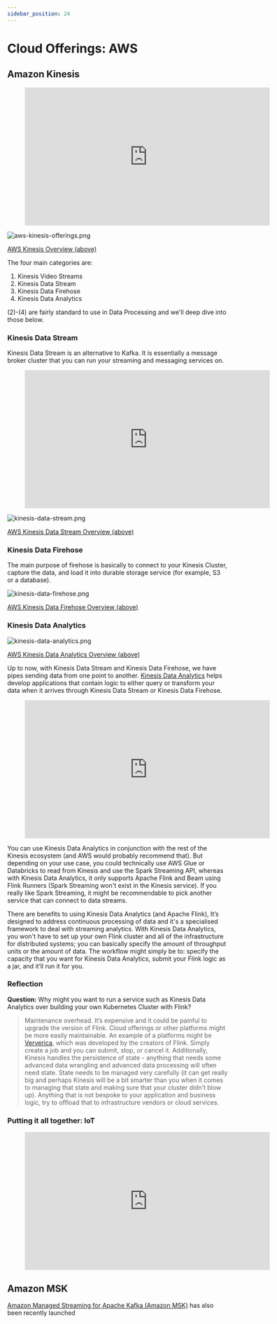 ```yaml
---
sidebar_position: 24
---
```



# Cloud Offerings: AWS

## Amazon Kinesis

<div style={{textAlign: 'center'}}>

<figure class="video-container">
    <iframe width="560" height="315" src="https://www.youtube.com/embed/07iZOEl0knc" title="YouTube video player" frameborder="0" allow="accelerometer; autoplay; clipboard-write; encrypted-media; gyroscope; picture-in-picture" allowfullscreen></iframe>
</figure>

</div>

<div style={{textAlign: 'center'}}>

![aws-kinesis-offerings.png](./assets/aws-kinesis-offerings.png)

[AWS Kinesis Overview (above)](https://aws.amazon.com/kinesis/) 

</div>

The four main categories are:
1. Kinesis Video Streams
2. Kinesis Data Stream 
3. Kinesis Data Firehose 
4. Kinesis Data Analytics

(2)-(4) are fairly standard to use in Data Processing and we'll deep dive into those below.

### Kinesis Data Stream


Kinesis Data Stream is an alternative to Kafka. It is essentially a message broker cluster that you can run your streaming and messaging services on.


<div style={{textAlign: 'center'}}>

<figure class="video-container">
    <iframe width="560" height="315" src="https://www.youtube.com/embed/hLLgkTUmwOU" title="YouTube video player" frameborder="0" allow="accelerometer; autoplay; clipboard-write; encrypted-media; gyroscope; picture-in-picture" allowfullscreen></iframe>
</figure>

</div>

<div style={{textAlign: 'center'}}>

![kinesis-data-stream.png](./assets/kinesis-data-stream.png)

[AWS Kinesis Data Stream Overview (above)](https://aws.amazon.com/kinesis/data-streams/)

</div>

### Kinesis Data Firehose
The main purpose of firehose is basically to connect to your Kinesis Cluster, capture the data, and load it into durable storage service (for example, S3 or a database).

<div style={{textAlign: 'center'}}>

![kinesis-data-firehose.png](./assets/kinesis-data-firehose.png)

[AWS Kinesis Data Firehose Overview (above)](https://aws.amazon.com/kinesis/data-firehose/)

</div>

### Kinesis Data Analytics

<div style={{textAlign: 'center'}}>

![kinesis-data-analytics.png](./assets/kinesis-data-analytics.png)

[AWS Kinesis Data Analytics Overview (above)](https://aws.amazon.com/kinesis/data-analytics/)

</div>

Up to now, with Kinesis Data Stream and Kinesis Data Firehose, we have pipes sending data from one point to another. [Kinesis Data Analytics](https://aws.amazon.com/kinesis/data-analytics/) helps develop applications that contain logic to either query or transform your data when it arrives through Kinesis Data Stream or Kinesis Data Firehose. 

<div style={{textAlign: 'center'}}>

<figure class="video-container">
    <iframe width="560" height="315" src="https://www.youtube.com/embed/SX_6x_wXIfA" title="YouTube video player" frameborder="0" allow="accelerometer; autoplay; clipboard-write; encrypted-media; gyroscope; picture-in-picture" allowfullscreen></iframe>
</figure>
</div>

You can use Kinesis Data Analytics in conjunction with the rest of the Kinesis ecosystem (and AWS would probably recommend that). But depending on your use case, you could technically use AWS Glue or Databricks to read from Kinesis and use the Spark Streaming API, whereas with Kinesis Data Analytics, it only supports Apache Flink and Beam using Flink Runners (Spark Streaming won't exist in the Kinesis service). If you really like Spark Streaming, it might be recommendable to pick another service that can connect to data streams.

There are benefits to using Kinesis Data Analytics (and Apache Flink), It’s designed to address continuous processing of data and it's a specialised framework to deal with streaming analytics. With Kinesis Data Analytics, you won't have to set up your own Flink cluster and all of the infrastructure for distributed systems; you can basically specify the amount of throughput units or the amount of data. The workflow might simply be to: specify the capacity that you want for Kinesis Data Analytics, submit your Flink logic as a jar, and it’ll run it for you.

### Reflection
**Question:** Why might you want to run a service such as Kinesis Data Analytics over building your own Kubernetes Cluster with Flink? 

> Maintenance overhead. It’s expensive and it could be painful to upgrade the version of Flink. Cloud offerings or other platforms might be more easily maintainable. An example of a platforms might be [Ververica](https://www.ververica.com/), which was developed by the creators of Flink. Simply create a job and you can submit, stop, or cancel it. Additionally, Kinesis handles the persistence of state - anything that needs some advanced data wrangling and advanced data processing will often need state. State needs to be managed very carefully (it can get really big and perhaps Kinesis will be a bit smarter than you when it comes to managing that state and making sure that your cluster didn’t blow up). Anything that is not bespoke to your application and business logic, try to offload that to infrastructure vendors or cloud services.


### Putting it all together: IoT

<div style={{textAlign: 'center'}}>

<figure class="video-container">
    <iframe width="560" height="315" src="https://www.youtube.com/embed/uWUAcc68MWI" title="YouTube video player" frameborder="0" allow="accelerometer; autoplay; clipboard-write; encrypted-media; gyroscope; picture-in-picture" allowfullscreen></iframe>
</figure>

</div>

## Amazon MSK
[Amazon Managed Streaming for Apache Kafka (Amazon MSK)](https://aws.amazon.com/msk/) has also been recently launched
